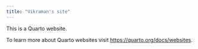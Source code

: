 ```yaml
---
title: "Vikraman's site"
---
```


This is a Quarto website.

To learn more about Quarto websites visit <https://quarto.org/docs/websites>.
